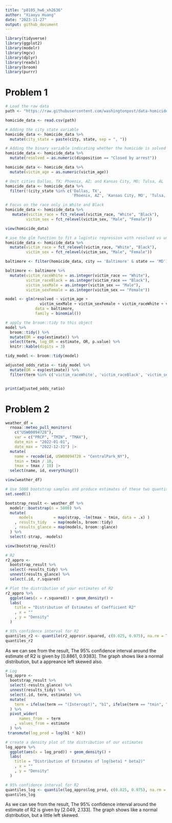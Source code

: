 ```yaml
---
title: "p8105_hw6_xh2636"
author: "Xiaoyu Huang"
date: "2023-11-27"
output: github_document
---
```


```r
library(tidyverse)
library(ggplot2)
library(modelr)
library(mgcv)
library(dplyr)
library(readxl)
library(broom)
library(purrr)
```

# Problem 1
```r
# Load the raw data
path <- "https://raw.githubusercontent.com/washingtonpost/data-homicides/master/homicide-data.csv"

homicide_data <- read.csv(path)

# Adding the city state variable
homicide_data <- homicide_data %>%
  mutate(city_state = paste(city, state, sep = ", "))

# Adding the binary variable indicating whether the homicide is solved
homicide_data <- homicide_data %>%
  mutate(resolved = as.numeric(disposition == "Closed by arrest"))

homicide_data <- homicide_data %>%
  mutate(victim_age = as.numeric(victim_age))

# Omit cities Dallas, TX; Phoenix, AZ; and Kansas City, MO; Tulsa, AL
homicide_data <- homicide_data %>%
  filter(!(city_state %in% c('Dallas, TX', 
                             'Phoenix, AZ', 'Kansas City, MO', 'Tulsa, AL')))

# Focus on the race only in White and Black
homicide_data <- homicide_data %>%
   mutate(victim_race = fct_relevel(victim_race, "White", "Black"),
         victim_sex = fct_relevel(victim_sex, "Male", "Female"))

view(homicide_data)
```

```r
# use the glm function to fit a logistic regression with resolved vs unresolved
homicide_data <- homicide_data %>%
  mutate(victim_race = fct_relevel(victim_race, "White", "Black"),
         victim_sex = fct_relevel(victim_sex, "Male", "Female"))

baltimore <- filter(homicide_data, city == 'Baltimore' & state == 'MD')

baltimore <- baltimore %>%
  mutate(victim_raceWhite = as.integer(victim_race == "White"),
         victim_raceBlack = as.integer(victim_race == "Black"),
         victim_sexMale = as.integer(victim_sex == "Male"),
         victim_sexFemale = as.integer(victim_sex == "Female"))

model <- glm(resolved ~ victim_age + 
               victim_sexMale + victim_sexFemale + victim_raceWhite + victim_raceBlack, 
             data = baltimore, 
             family = binomial())

# apply the broom::tidy to this object
model %>% 
  broom::tidy() %>%
  mutate(OR = exp(estimate)) %>%
  select(term, log_OR = estimate, OR, p.value) %>%
  knitr::kable(digits = 3)

tidy_model <- broom::tidy(model)

adjusted_odds_ratio <- tidy_model %>%
  mutate(OR = exp(estimate)) %>%
  filter(term %in% c('victim_raceWhite', 'victim_raceBlack', 'victim_sexMale', 'victim_sexFemale'))


print(adjusted_odds_ratio)
```


# Problem 2
```r
weather_df = 
  rnoaa::meteo_pull_monitors(
    c("USW00094728"),
    var = c("PRCP", "TMIN", "TMAX"), 
    date_min = "2022-01-01",
    date_max = "2022-12-31") |>
  mutate(
    name = recode(id, USW00094728 = "CentralPark_NY"),
    tmin = tmin / 10,
    tmax = tmax / 10) |>
  select(name, id, everything())

view(weather_df)
```

```r
# Use 5000 bootstrap samples and produce estimates of these two quantities. 
set.seed(1)

bootstrap_result <- weather_df %>%
  modelr::bootstrap(n = 5000) %>%
  mutate(
      models         = map(strap, ~lm(tmax ~ tmin, data = .x) )
    , results_tidy   = map(models, broom::tidy)
    , results_glance = map(models, broom::glance)
  ) %>% 
  select(-strap, -models)

view(bootstrap_result)
```

```r
# R2
r2_appro <-
  bootstrap_result %>%
  select(-results_tidy) %>%
  unnest(results_glance) %>%
  select(.id, r.squared)

# Plot the distribution of your estimates of R2
r2_appro %>%
  ggplot(aes(x = r.squared)) + geom_density() +
  labs(
    title = "Distribution of Estimates of Coefficient R2"
    , x = ""
    , y = "Density"
  )
```

```r
# 95% confidence interval for R2
quantiles_r2 <- quantile(r2_appro$r.squared, c(0.025, 0.975), na.rm = TRUE)
quantiles_r2
```
As we can see from the result, The 95% confidence interval around the estimate of R2 is given by [0.8861, 0.9383]. The graph shows like a normal distribution, but a appreance left skewed also.

```r
# Log
log_appro <-
  bootstrap_result %>%
  select(-results_glance) %>%
  unnest(results_tidy) %>%
  select(.id, term, estimate) %>%
  mutate(
    term = ifelse(term == "(Intercept)", "b1", ifelse(term == "tmin", "b2", term))
  ) %>%
  pivot_wider(
      names_from  = term
    , values_from = estimate
  ) %>%
 transmute(log_prod = log(b1 * b2))

# create a density plot of the distribution of our estimates
log_appro %>%
  ggplot(aes(x = log_prod)) + geom_density() +
  labs(
    title = "Distribution of Estimates of log(beta1 * beta2)"
    , x = ""
    , y = "Density"
  )
```

```r
# 95% confidence interval for R2
quantiles_log <- quantile(log_appro$log_prod, c(0.025, 0.975), na.rm = TRUE)
quantiles_log
```
As we can see from the result, The 95% confidence interval around the estimate of R2 is given by [2.049, 2.133]. The graph shows like a normal distribution, but a little left skewed. 

